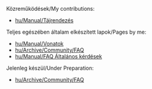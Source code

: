 Közreműködések/My contributions:
*[[hu/Manual/Tájrendezés]]


Teljes egészében általam elkészített lapok/Pages by me:
*[[hu/Manual/Vonatok]]
*[[hu/Archive/Community/FAQ]]
*[[hu/Manual/FAQ Általános kérdések]]

Jelenleg készül/Under Preparation:
*[[hu/Archive/Community/FAQ]]

